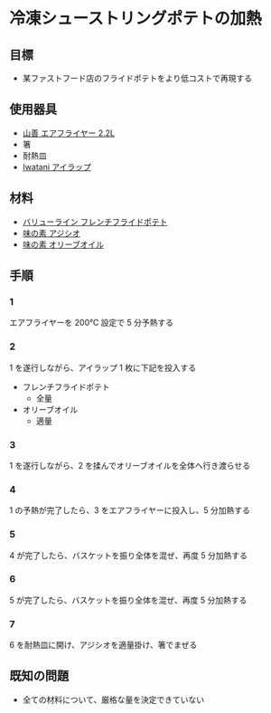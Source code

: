 # 冷凍シューストリングポテトの加熱

## 目標

-   某ファストフード店のフライドポテトをより低コストで再現する

## 使用器具

-   [山善 エアフライヤー 2.2L](https://amzn.to/3FMuZKJ)
-   箸
-   耐熱皿
-   [Iwatani アイラップ](https://amzn.to/42Ervnu)

## 材料

-   [バリューライン フレンチフライドポテト](http://100yen-zukan.com/products/detail/730)
-   [味の素 アジシオ](https://amzn.to/3FJDUwv)
-   [味の素 オリーブオイル](https://www.j-oil.com/consumer/product/cp_a_olive.html)

## 手順

### 1

エアフライヤーを 200℃ 設定で 5 分予熱する

### 2

1 を遂行しながら、アイラップ 1 枚に下記を投入する

-   フレンチフライドポテト
    -   全量
-   オリーブオイル
    -   適量

### 3

1 を遂行しながら、2 を揉んでオリーブオイルを全体へ行き渡らせる

### 4

1 の予熱が完了したら、3 をエアフライヤーに投入し、5 分加熱する

### 5

4 が完了したら、バスケットを振り全体を混ぜ、再度 5 分加熱する

### 6

5 が完了したら、バスケットを振り全体を混ぜ、再度 5 分加熱する

### 7

6 を耐熱皿に開け、アジシオを適量掛け、箸でまぜる

## 既知の問題

-   全ての材料について、厳格な量を決定できていない
